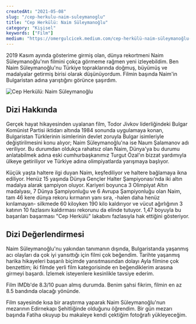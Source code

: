 ```yaml
---
createdAt: "2021-05-08"
slug: "/cep-herkulu-naim-suleymanoglu"
title: "Cep Herkülü: Naim Süleymanoğlu"
category: "Kişisel"
keywords: ["Film"]
medium: "https://omergulcicek.medium.com/cep-herkülü-naim-süleymanoğlu-1d92dc35dc3c"
---
```


2019 Kasım ayında gösterime girmiş olan, dünya rekortmeni Naim Süleymanoğlu'nın filmini çokça görmeme rağmen yeni izleyebildim. Ben Naim Süleymanoğlu'nu Türkiye topraklarında doğmuş, büyümüş ve madalyalar getirmiş birisi olarak düşünüyordum. Filmin başında Naim'in Bulgaristan adına yarıştığını görünce şaşırdım.

![Cep Herkülü: Naim Süleymanoğlu](/blog/2021-05-08/naim.jpg)

## Dizi Hakkında

Gerçek hayat hikayesinden uyalanan film, Todor Jivkov liderliğindeki Bulgar Komünist Partisi iktidarı altında 1984 sonunda uygulamaya konan, Bulgaristan Türklerinin isimlerinin devlet zoruyla Bulgar isimleriyle değiştirilmesini konu alıyor; Naim Süleymanoğlu'na ise Naum Şalamanov adı veriliyor. Bu durumdan oldukça rahatsız olan Naim, Dünya'ya bu durumu anlatabilmek adına eski cumhurbaşkanımız Turgut Özal'ın bizzat yardımıyla ülkeye getiriliyor ve Türkiye adına olimpiyatlarda yarışmaya başlıyor.

Küçük yaşta haltere ilgi duyan Naim, keşfediliyor ve haltere bağlamaya ikna ediliyor. Henüz 15 yaşında Dünya Gençler Halter Şampiyonası'nda iki altın madalya alarak şampiyon oluyor. Kariyeri boyunca 3 Olimpiyat Altın madalyası, 7 Dünya Şampiyonluğu ve 6 Avrupa Şampiyonluğu olan Naim, tam 46 kere dünya rekoru kırmanın yanı sıra, -halen daha henüz kırılamayan- silkmede 60 kiloyken 190 kilo kaldırıyor ve vücut ağırlığının 3 katının 10 fazlasını kaldırması rekorunu da elinde tutuyor. 1,47 boyuyla bu başarıları başarması "Cep Herkülü" lakabını fazlasıyla hak ettiğini gösteriyor.

## Dizi Değerlendirmesi

Naim Süleymanoğlu'nu yakından tanımanın dışında, Bulgaristanda yaşanmış acı olayları da çok iyi yansıttığı için filmi çok beğendim. Tarihte yaşanmış harika hikayeleri başarılı biçimde yansıtmasından dolayı Ayla filmine çok benzettim; iki filmde yerli film kategorisinde en beğendiklerim arasına girmeyi başardı. İzlemek isteyenlere kesinlikle tavsiye ederim.

Film IMDb'de 8.3/10 puan almış durumda. Benim şahsi fikrim, filmin en az 8.5 bandında olacağı yönünde.

Film sayesinde kısa bir araştırma yaparak Naim Süleymanoğlu'nun mezarının Edirnekapı Şehitliğinde olduğunu öğrendim. Bir gün mezarı başında Fatiha okuyup bu makaleye kendi çektiğim fotoğrafı yükleyeceğim.
